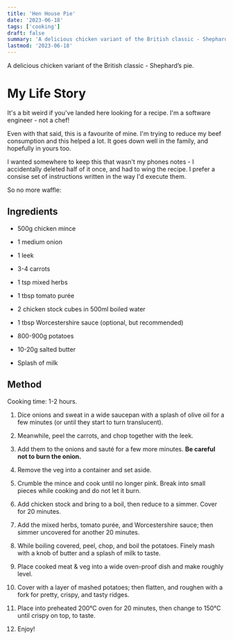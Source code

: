 ```yaml
---
title: 'Hen House Pie'
date: '2023-06-18'
tags: ['cooking']
draft: false
summary: 'A delicious chicken variant of the British classic - Shephard’s pie.'
lastmod: '2023-06-18'
---
```


A delicious chicken variant of the British classic - Shephard’s pie.

# My Life Story

It's a bit weird if you've landed here looking for a recipe. I'm a software engineer - not a chef!

Even with that said, this is a favourite of mine. I'm trying to reduce my beef consumption and this helped a lot. It goes down well in the family, and hopefully in yours too.

I wanted somewhere to keep this that wasn't my phones notes - I accidentally deleted half of it once, and had to wing the recipe. I prefer a consise set of instructions written in the way I'd execute them.

So no more waffle:

## Ingredients

- 500g chicken mince
- 1 medium onion
- 1 leek
- 3-4 carrots
- 1 tsp mixed herbs
- 1 tbsp tomato purée
- 2 chicken stock cubes in 500ml boiled water
- 1 tbsp Worcestershire sauce (optional, but recommended)

- 800-900g potatoes
- 10-20g salted butter
- Splash of milk

## Method

Cooking time: 1-2 hours.

1. Dice onions and sweat in a wide saucepan with a splash of olive oil for a few minutes (or until they start to turn translucent).

1. Meanwhile, peel the carrots, and chop together with the leek.

1. Add them to the onions and sauté for a few more minutes. **Be careful not to burn the onion.**

1. Remove the veg into a container and set aside.

1. Crumble the mince and cook until no longer pink. Break into small pieces while cooking and do not let it burn.

1. Add chicken stock and bring to a boil, then reduce to a simmer. Cover for 20 minutes.

1. Add the mixed herbs, tomato purée, and Worcestershire sauce; then simmer uncovered for another 20 minutes.

1. While boiling covered, peel, chop, and boil the potatoes. Finely mash with a knob of butter and a splash of milk to taste.

1. Place cooked meat & veg into a wide oven-proof dish and make roughly level.

1. Cover with a layer of mashed potatoes; then flatten, and roughen with a fork for pretty, crispy, and tasty ridges.

1. Place into preheated 200°C oven for 20 minutes, then change to 150°C until crispy on top, to taste.

1. Enjoy!
